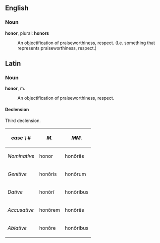 ==English==
===Noun===
'''honor''', plural: '''honors'''
: An objectification of praiseworthiness, respect.  (I.e. something that represents praiseworthiness, respect.)

==Latin==
===Noun===
'''honor''', m.
: An objectification of praiseworthiness, respect.

====Declension====
Third declension.

{| cellpadding="6" border="2"
! ''case \ #''
! ''M.''
! ''MM.''
|-
! ''Nominative''
| honor
| hon&#333;r&#275;s
|-
! ''Genitive''
| hon&#333;ris
| hon&#333;rum
|-
! ''Dative''
| hon&#333;r&#299;
| hon&#333;ribus
|-
! ''Accusative''
| hon&#333;rem
| hon&#333;r&#275;s
|-
! ''Ablative''
| hon&#333;re
| hon&#333;ribus
|}